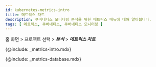 ```yaml
---
id: kubernetes-metrics-intro
title: 메트릭스 차트
description: 쿠버네티스 모니터링 분석을 위한 메트릭스 메뉴에 대해 알아봅니다.
tags: [ 메트릭스, 쿠버네티스, 쿠버네티스 모니터링 ]
---
```


홈 화면 > 프로젝트 선택 > ***분석*** > ***메트릭스 차트***

{@include: _metrics-intro.mdx}

{@include: _metrics-database.mdx}